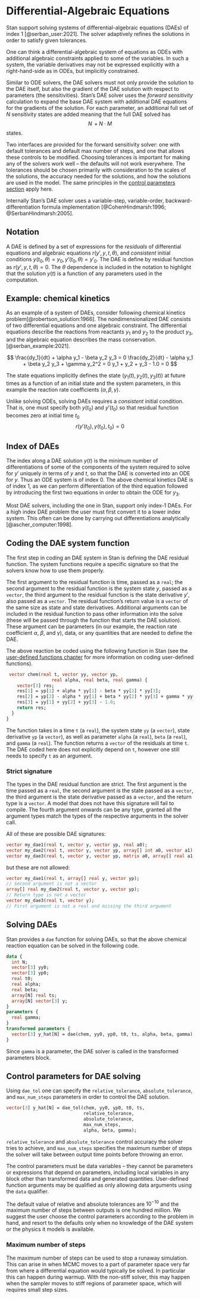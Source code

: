 # Differential-Algebraic Equations  {#dae-solver.chapter}

Stan support solving systems of differential-algebraic equations
(DAEs) of index 1 [@serban_user:2021]. The solver adaptively
refines the solutions in order to satisfy given tolerances.

One can think a differential-algebraic system of equations 
as ODEs with additional algebraic constraints applied to some
of the variables. In such a system, the variable derivatives may not be
expressed explicitly with a right-hand-side as in ODEs, but implicitly
constrained.

Similar to ODE solvers, the DAE
solvers must not only provide the solution to the DAE itself, but also
the gradient of the DAE solution with respect to parameters (the
sensitivities). Stan's DAE solver uses
the *forward sensitivity* calculation to expand the base DAE system 
with additional DAE equations for the gradients of the solution.
For each parameter, an additional full set of $N$
sensitivity states are added meaning that the full DAE solved has
$$N \, + N \cdot M$$ states.
  
Two interfaces are provided for the forward sensitivity solver: one
with default tolerances and default max number of steps, and one
that allows these controls to be modified. Choosing tolerances is
important for making any of the solvers work well -- the defaults
will not work everywhere. The tolerances should be chosen primarily
with consideration to the scales of the solutions, the accuracy
needed for the solutions, and how the solutions are used in the
model. The same principles in the [control parameters
section](#control-ode.section) apply here.

Internally Stan's DAE solver uses a variable-step, variable-order,
backward-differentiation formula implementation
[@CohenHindmarsh:1996; @SerbanHindmarsh:2005].

## Notation

A DAE is defined by a set of expressions for the *residuals* of differential equations and algebraic equations
$r(y', y, t, \theta)$, and *consistent* initial conditions
$y(t_0, \theta) = y_0, y'(t_0, \theta)=y'_0$. The DAE is define by
residual function as $r(y', y, t, \theta)=0$.
The $\theta$ dependence is included in the notation to highlight that
the solution $y(t)$ is
a function of any parameters used in the computation.

## Example: chemical kinetics

As an example of a system of DAEs, consider following chemical
kinetics problem[@robertson_solution:1966]. The nondimensionalized DAE consists of two differential equations
and one algebraic constraint. The differential equations describe the
reactions from reactants $y_1$ and $y_2$ to the product $y_3$, and the
algebraic equation describes the mass conservation.
[@serban_example:2021].

$$
\frac{dy_1}{dt} + \alpha y_1 - \beta y_2 y_3 = 0
\frac{dy_2}{dt} - \alpha y_1 + \beta y_2 y_3 + \gamma y_2^2 = 0
y_1 + y_2 + y_3 - 1.0 = 0
$$
<a name="id:dae-chem.equation"></a>

The state equations implicitly defines the state $(y_1(t), y_2(t), y_3(t))$ at future times
as a function of an initial state and the system parameters, in this
example the reaction rate coefficients $(\alpha, \beta, \gamma)$.

Unlike solving ODEs, solving DAEs requires a *consistent* initial
condition. That is, one must specify both $y(t_0)$
and $y'(t_0)$ so that residual function becomes zero at initial time $t_0$ 
$$
r(y'(t_0), y(t_0), t_0) = 0
$$

## Index of DAEs

The index along a DAE solution $y(t)$ is the minimum number of
differentiations of some of the components of the system required to
solve for $y'$ uniquely in terms of $y$ and $t$, so that the DAE is
converted into an ODE for $y$. Thus an ODE system is of index 0. The
above chemical kinetics DAE is of index 1, as we can perform
differentiation of the third equation followed by introducing the
first two equations in order to obtain the ODE for $y_3$.

Most DAE solvers, including the one in Stan, support only index-1
DAEs. For a high index DAE problem the user must first convert it to a
lower index system. This often can be done by carrying out
differentiations analytically [@ascher_computer:1998].

## Coding the DAE system function

The first step in coding an DAE system in Stan is defining the DAE residual
function. The system functions require a specific signature so that the solvers
know how to use them properly.

The first argument to the residual function is time, passed as a `real`;
the second argument to the residual function is the system state $y$,
passed as a `vector`, the third argument to the residual function is
the state derivative $y'$, also passed as a `vector`. The residual
function's return value is a `vector` of the same size as state and
state derivatives. Additional arguments
can be included in the residual function to pass other information
into the solve (these will be passed through the function that starts the DAE
solution). These argument can be parameters (in our example, the
reaction rate coefficient $\alpha$, $\beta$, and $\gamma$), data, or any quantities that are needed to define the
DAE.

The above reaction be coded using the following function
in Stan (see the [user-defined functions chapter](#functions-programming.chapter) for
more information on coding user-defined functions).

```stan
 vector chem(real t, vector yy, vector yp,
                 real alpha, real beta, real gamma) {
    vector[3] res;
    res[1] = yp[1] + alpha * yy[1] - beta * yy[2] * yy[3];
    res[2] = yp[2] - alpha * yy[1] + beta * yy[2] * yy[3] + gamma * yy[2] * yy[2];
    res[3] = yy[1] + yy[2] + yy[3] - 1.0;
    return res;
  }
}
```

The function takes in a time `t` (a `real`), the system state
`yy` (a `vector`), state derivative `yp` (a `vector`), as well as parameter
`alpha` (a `real`),  `beta` (a `real`), and  `gamma` (a `real`). The function returns a
`vector` of the residuals at time `t`. The DAE coded here does not
explicitly depend on `t`, however one still needs to specify `t` as
an argument.

### Strict signature {-}

The types in the DAE residual function are strict. The first argument is the time
passed as a `real`, the second argument is the state passed as a `vector`,
the third argument is the state derivative passed as a `vector`,
and the return type is a `vector`. A model that does not have this signature will
fail to compile. The fourth argument onwards can be any type, granted all
the argument types match the types of the respective arguments in the solver
call.

All of these are possible DAE signatures:

```stan
vector my_dae1(real t, vector y, vector yp, real a0);
vector my_dae2(real t, vector y, vector yp, array[] int a0, vector a1);
vector my_dae3(real t, vector y, vector yp, matrix a0, array[] real a1, row_vector a2);
```

but these are not allowed:

```stan
vector my_dae1(real t, array[] real y, vector yp); 
// Second argument is not a vector
array[] real my_dae2(real t, vector y, vector yp); 
// Return type is not a vector
vector my_dae3(real t, vector y); 
// First argument is not a real and missing the third argument
```

## Solving DAEs

Stan provides a `dae` function for solving DAEs, so that the above chemical reaction
equation can be solved in the following code.
```stan
data {
  int N;
  vector[3] yy0;
  vector[3] yp0;
  real t0;
  real alpha;
  real beta;
  array[N] real ts;
  array[N] vector[3] y;
}
parameters {
  real gamma;
}
transformed parameters {
  vector[3] y_hat[N] = dae(chem, yy0, yp0, t0, ts, alpha, beta, gamma);
}
```

Since `gamma` is a parameter, the DAE solver is called in the transformed parameters block. 

## Control parameters for DAE solving {#control-dae.section}

Using `dae_tol` one can specify the `relative_tolerance`, `absolute_tolerance`, and
`max_num_steps` parameters in order to control the DAE solution.

```stan
vector[3] y_hat[N] = dae_tol(chem, yy0, yp0, t0, ts,
                             relative_tolerance,
                             absolute_tolerance,
                             max_num_steps,
                             alpha, beta, gamma);
```

`relative_tolerance` and `absolute_tolerance` control accuracy the solver tries to achieve, and
`max_num_steps` specifies the maximum number of steps the solver will
take between output time points before throwing an error.

The control parameters must be data variables -- they cannot be
parameters or expressions that depend on parameters, including local
variables in any block other than transformed data and generated
quantities. User-defined function arguments may be qualified as only
allowing data arguments using the `data` qualifier.

The default value of relative and absolute
tolerances are $10^{-10}$ and the maximum number of steps between outputs is
one hundred million. We suggest the user choose the control parameters according
to the problem in hand, and resort to the defaults only when no
knowledge of the DAE system or the physics it models is available.

### Maximum number of steps {-}

The maximum number of steps can be used to stop a runaway simulation.
This can arise in when MCMC moves to a part of parameter space very far from
where a differential equation would typically be solved. In particular this
can happen during warmup.  With the non-stiff solver, this may happen when
the sampler moves to stiff regions of parameter space, which will requires small
step sizes.
